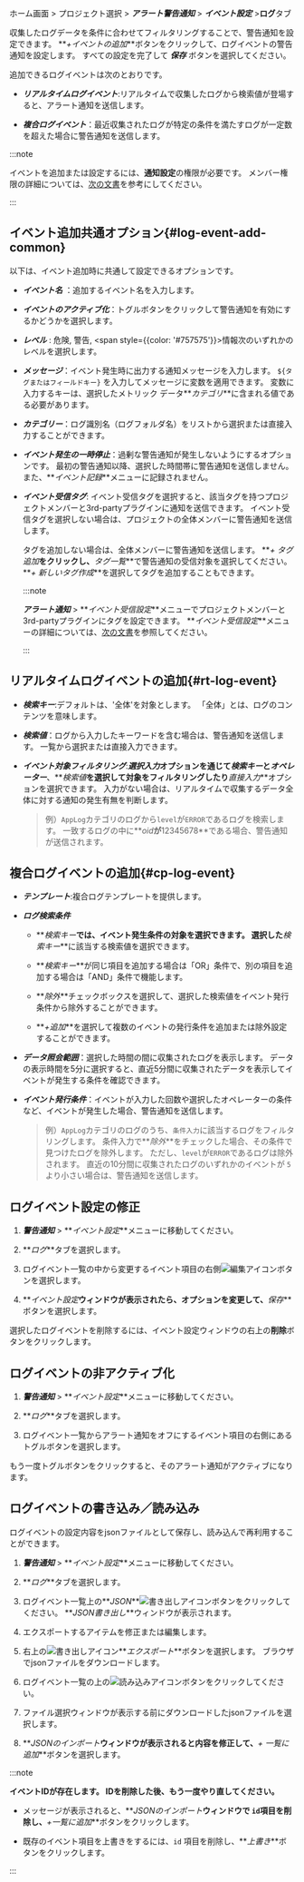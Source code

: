 ホーム画面 > プロジェクト選択 > **_アラート警告通知_** > **_イベント設定_** >**ログ**タブ

収集したログデータを条件に合わせてフィルタリングすることで、警告通知を設定できます。 **_+イベントの追加_**ボタンをクリックして、ログイベントの警告通知を設定します。 すべての設定を完了して **_保存_** ボタンを選択してください。

<Xclude product='postgresql,mysql'>

<ImgLang img='log-alert-config.png' desc='로그 알림 설정' />

</Xclude>

<InDoc product='postgresql,mysql'>

<ImgLang img='db-log-alert-config.png' desc='로그 알림 설정' />

</InDoc>

追加できるログイベントは次のとおりです。

-   **_リアルタイムログイベント_**:リアルタイムで収集したログから検索値が登場すると、アラート通知を送信します。

-   **_複合ログイベント_**：最近収集されたログが特定の条件を満たすログが一定数を超えた場合に警告通知を送信します。

:::note

イベントを追加または設定するには、**通知設定**の権限が必要です。 メンバー権限の詳細については、[次の文書](../project/project-structure#project-auth)を参考にしてください。

:::

## イベント追加共通オプション{#log-event-add-common}

以下は、イベント追加時に共通して設定できるオプションです。

-   **_イベント名_** ：追加するイベント名を入力します。

-   **_イベントのアクティブ化_**：トグルボタンをクリックして警告通知を有効にするかどうかを選択します。

-   **_レベル_** : <span class='vslow'>危険</span>, <span class='slow'>警告</span>, <span style={{color: '#757575'}}>情報</span>次のいずれかのレベルを選択します。

-   **_メッセージ_**：イベント発生時に出力する通知メッセージを入力します。 `${タグまたはフィールドキー}` を入力してメッセージに変数を適用できます。 変数に入力するキーは、選択したメトリック データ**_カテゴリ_**に含まれる値である必要があります。

-   **_カテゴリー_**：ログ識別名（ログフォルダ名）をリストから選択または直接入力することができます。

-   **_イベント発生の一時停止_**：過剰な警告通知が発生しないようにするオプションです。 最初の警告通知以降、選択した時間帯に警告通知を送信しません。 また、**_イベント記録_**メニューに記録されません。

-   **_イベント受信タグ_**: イベント受信タグを選択すると、該当タグを持つプロジェクトメンバーと3rd-partyプラグインに通知を送信できます。 イベント受信タグを選択しない場合は、プロジェクトの全体メンバーに警告通知を送信します。  

    タグを追加しない場合は、全体メンバーに警告通知を送信します。 **_+ タグ追加_**をクリックし、**_タグ一覧_**で警告通知の受信対象を選択してください。 **_+ 新しいタグ作成_**を選択してタグを追加することもできます。

    :::note

    **_アラート通知_** > **_イベント受信設定_**メニューでプロジェクトメンバーと3rd-partyプラグインにタグを設定できます。 **_イベント受信設定_**メニューの詳細については、[次の文書](set-receive-event)を参照してください。

    :::

## リアルタイムログイベントの追加{#rt-log-event}

<ImgLang img='log-alert-rt.png' desc='リアルタイムログイベントの追加' />

-   **_検索キー_**:デフォルトは、'全体'を対象とします。 「全体」とは、ログのコンテンツを意味します。

-   **_検索値_**：ログから入力したキーワードを含む場合は、警告通知を送信します。 一覧から選択または直接入力できます。

-   **_イベント対象フィルタリング_**:**_選択入力_**オプションを通じて**_検索キー_**と**_オペレーター_**、**_検索値_**を選択して対象をフィルタリングしたり**_直接入力_**オプションを選択できます。 入力がない場合は、リアルタイムで収集するデータ全体に対する通知の発生有無を判断します。

    > 例）`AppLog`カテゴリのログから`level`が`ERROR`であるログを検索します。 一致するログの中に**_oid_**が**12345678**である場合、警告通知が送信されます。

## 複合ログイベントの追加{#cp-log-event}

<ImgLang img='log-alert-cp.png' desc='複合ログイベントの追加' />

-   **_テンプレート_**:複合ログテンプレートを提供します。 

-   **_ログ検索条件_**

    -   **_検索キー_**では、イベント発生条件の対象を選択できます。 選択した**_検索キー_**に該当する検索値を選択できます。

    -   **_検索キー_**が同じ項目を追加する場合は「OR」条件で、別の項目を追加する場合は「AND」条件で機能します。

    -   **_除外_**チェックボックスを選択して、選択した検索値をイベント発行条件から除外することができます。

    -   **_+追加_**を選択して複数のイベントの発行条件を追加または除外設定することができます。  

-   **_データ照会範囲_**：選択した時間の間に収集されたログを表示します。 データの表示時間を5分に選択すると、直近5分間に収集されたデータを表示してイベントが発生する条件を確認できます。 

-   **_イベント発行条件_**：イベントが入力した回数や選択したオペレーターの条件など、イベントが発生した場合、警告通知を送信します。

    > 例）`AppLog`カテゴリのログのうち、`条件入力`に該当するログをフィルタリングします。 条件入力で**_除外_**をチェックした場合、その条件で見つけたログを除外します。 ただし、`level`が`ERROR`であるログは除外されます。 直近の10分間に収集されたログのいずれかのイベントが `5`より小さい場合は、警告通知を送信します。

## ログイベント設定の修正

1.  **_警告通知_** > **_イベント設定_**メニューに移動してください。

2.  **_ログ_**タブを選択します。

3.  ログイベント一覧の中から変更するイベント項目の右側![編集アイコン](/img/ico-edit.svg)ボタンを選択します。

4.  **_イベント設定_**ウィンドウが表示されたら、オプションを変更して、**_保存_**ボタンを選択します。

選択したログイベントを削除するには、イベント設定ウィンドウの右上の**削除**ボタンをクリックします。

## ログイベントの非アクティブ化

1.  **_警告通知_** > **_イベント設定_**メニューに移動してください。

2.  **_ログ_**タブを選択します。

3.  ログイベント一覧からアラート通知をオフにするイベント項目の右側にあるトグルボタンを選択します。

もう一度トグルボタンをクリックすると、そのアラート通知がアクティブになります。

## ログイベントの書き込み／読み込み

ログイベントの設定内容をjsonファイルとして保存し、読み込んで再利用することができます。

1.  **_警告通知_** > **_イベント設定_**メニューに移動してください。

2.  **_ログ_**タブを選択します。

3.  ログイベント一覧上の**_JSON_**![書き出しアイコン](/img/ico-export.svg)ボタンをクリックしてください。 **_JSON書き出し_**ウィンドウが表示されます。

4.  エクスポートするアイテムを修正または編集します。

5.  右上の![書き出しアイコン](/img/ico-export.svg)**_エクスポート_**ボタンを選択します。 ブラウザでjsonファイルをダウンロードします。

6.  ログイベント一覧の上の![読み込みアイコン](/img/ico-import.svg)ボタンをクリックしてください。

7.  ファイル選択ウィンドウが表示する前にダウンロードしたjsonファイルを選択します。

8.  **_JSONのインポート_**ウィンドウが表示されると内容を修正して、**_+ 一覧に追加_**ボタンを選択します。

:::note 

**イベントIDが存在します。 IDを削除した後、もう一度やり直してください。**

-   メッセージが表示されると、**_JSONのインポート_**ウィンドウで `id`項目を削除し、**_+一覧に追加_**ボタンをクリックします。

-   既存のイベント項目を上書きをするには、`id` 項目を削除し、**_上書き_**ボタンをクリックします。

:::
